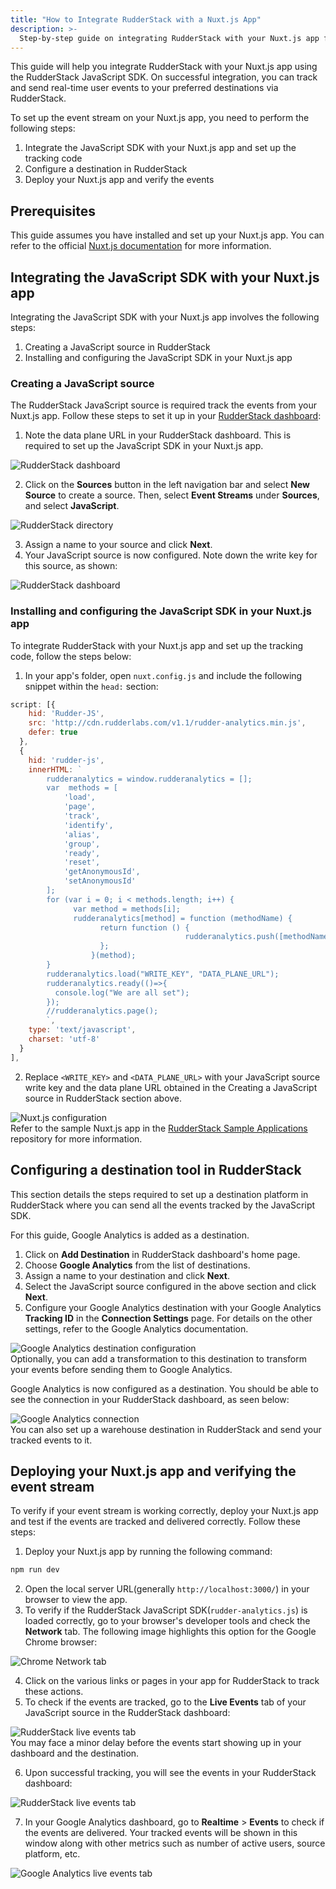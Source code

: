 ```yaml
---
title: "How to Integrate RudderStack with a Nuxt.js App"
description: >-
  Step-by-step guide on integrating RudderStack with your Nuxt.js app for event tracking.
---
```


This guide will help you integrate RudderStack with your Nuxt.js app using the <Link to="/sources/event-streams/sdks/rudderstack-javascript-sdk/">RudderStack JavaScript SDK</Link>. On successful integration, you can track and send real-time user events to your preferred destinations via RudderStack.

To set up the event stream on your Nuxt.js app, you need to perform the following steps:

1. <Link to="#integrating-the-javascript-sdk-with-your-nuxtjs-app">Integrate the JavaScript SDK with your Nuxt.js app and set up the tracking code</Link>
2. <Link to="#configuring-a-destination-in-rudderstack">Configure a destination in RudderStack</Link>
3. <Link to="#deploying-your-nuxtjs-app-and-verifying-the-event-stream">Deploy your Nuxt.js app and verify the events</Link>

## Prerequisites

This guide assumes you have installed and set up your Nuxt.js app. You can refer to the official [Nuxt.js documentation](https://nuxtjs.org/docs/2.x/get-started/installation/) for more information.

## Integrating the JavaScript SDK with your Nuxt.js app

Integrating the JavaScript SDK with your Nuxt.js app involves the following steps:

1. <Link to="#creating-a-javascript-source-in-rudderstack">Creating a JavaScript source in RudderStack</Link> 
2. <Link to="#installing-and-configuring-the-javascript-sdk-in-your-nuxtjs-app">Installing and configuring the JavaScript SDK in your Nuxt.js app</Link>

### Creating a JavaScript source

The RudderStack JavaScript source is required track the events from your Nuxt.js app. Follow these steps to set it up in your [RudderStack dashboard](https://app.rudderstack.com/):

1. Note the data plane URL in your RudderStack dashboard. This is required to set up the JavaScript SDK in your Nuxt.js app.

<img src="../../../assets/user-guides/rudderstack-dashboard.png" alt="RudderStack dashboard" />

2. Click on the **Sources** button in the left navigation bar and select **New Source** to create a source. Then, select **Event Streams** under **Sources**, and select **JavaScript**.

<img src="../../../assets/user-guides/rudderstack-directory.png" alt="RudderStack directory" />

3. Assign a name to your source and click **Next**.
4. Your JavaScript source is now configured. Note down the write key for this source, as shown:

<img src="../../../assets/user-guides/javascript-writekey.png" alt="RudderStack dashboard" />

### Installing and configuring the JavaScript SDK in your Nuxt.js app

To integrate RudderStack with your Nuxt.js app and set up the tracking code, follow the steps below:

1. In your app's folder, open `nuxt.config.js` and include the following snippet within the `head:` section: 

```javascript
script: [{
    hid: 'Rudder-JS',
    src: 'http://cdn.rudderlabs.com/v1.1/rudder-analytics.min.js',
    defer: true
  },
  {
    hid: 'rudder-js',
    innerHTML: `
        rudderanalytics = window.rudderanalytics = [];
        var  methods = [
            'load',
            'page',
            'track',
            'identify',
            'alias',
            'group',
            'ready',
            'reset',
            'getAnonymousId',
            'setAnonymousId'
        ];
        for (var i = 0; i < methods.length; i++) {
              var method = methods[i];
              rudderanalytics[method] = function (methodName) {
                    return function () {
                                       rudderanalytics.push([methodName].concat(Array.prototype.slice.call(arguments)));
                    };
                  }(method);
        }
        rudderanalytics.load("WRITE_KEY", "DATA_PLANE_URL");
        rudderanalytics.ready(()=>{
          console.log("We are all set");
        });
        //rudderanalytics.page();
        `,
    type: 'text/javascript',
    charset: 'utf-8'
  }
],
```

2. Replace `<WRITE_KEY>` and `<DATA_PLANE_URL>` with your JavaScript source write key and the data plane URL obtained in the <Link to="#creating-a-javascript-source-in-rudderstack">Creating a JavaScript source in RudderStack</Link> section above.

<img src="../../../assets/user-guides/nuxtjs-config.png" alt="Nuxt.js configuration" />

<div class="infoBlock">
Refer to the sample Nuxt.js app in the <a href="https://github.com/rudderlabs/rudder-samples">RudderStack Sample Applications</a> repository for more information.
</div>

## Configuring a destination tool in RudderStack

This section details the steps required to set up a destination platform in RudderStack where you can send all the events tracked by the JavaScript SDK.

<div class="infoBlock">

For this guide, Google Analytics is added as a destination.
</div>

1. Click on **Add Destination** in RudderStack dashboard's home page.
2. Choose **Google Analytics** from the list of destinations.
3. Assign a name to your destination and click **Next**.
4. Select the JavaScript source configured in the above section and click **Next**.
5. Configure your Google Analytics destination with your Google Analytics **Tracking ID** in the **Connection Settings** page. For details on the other settings, refer to the <Link to="/destinations/streaming-destinations/google-analytics-ga/">Google Analytics documentation</Link>.

<img src="../../../assets/user-guides/ga-settings.png" alt="Google Analytics destination configuration" />

<div class="infoBlock">
Optionally, you can add a <Link to="/features/transformations/">transformation</Link> to this destination to transform your events before sending them to Google Analytics. 
</div>

Google Analytics is now configured as a destination. You should be able to see the connection in your RudderStack dashboard, as seen below:

<img src="../../../assets/user-guides/rudderstack-ga-connection.png" alt="Google Analytics connection" />

<div class="successBlock">
You can also set up a warehouse destination in RudderStack and send your tracked events to it.
</div>

## Deploying your Nuxt.js app and verifying the event stream

To verify if your event stream is working correctly, deploy your Nuxt.js app and test if the events are tracked and delivered correctly. Follow these steps:

1. Deploy your Nuxt.js app by running the following command:

```bash
npm run dev
```

2. Open the local server URL(generally `http://localhost:3000/`) in your browser to view the app.
3. To verify if the RudderStack JavaScript SDK(`rudder-analytics.js`) is loaded correctly, go to your browser's developer tools and check the **Network** tab. The following image highlights this option for the Google Chrome browser:

<img src="../../../assets/user-guides/browser-network-tab.png" alt="Chrome Network tab" />

4. Click on the various links or pages in your app for RudderStack to track these actions.
5. To check if the events are tracked, go to the **Live Events** tab of your JavaScript source in the RudderStack dashboard:

<img src="../../../assets/user-guides/live-events.png" alt="RudderStack live events tab" />

<div class="infoBlock">
You may face a minor delay before the events start showing up in your dashboard and the destination.
</div>

6. Upon successful tracking, you will see the events in your RudderStack dashboard:

<img src="../../../assets/user-guides/successful-live-events.png" alt="RudderStack live events tab" />

7. In your Google Analytics dashboard, go to **Realtime** > **Events** to check if the events are delivered. Your tracked events will be shown in this window along with other metrics such as number of active users, source platform, etc.

<img src="../../../assets/user-guides/ga-live-events.png" alt="Google Analytics live events tab" />


